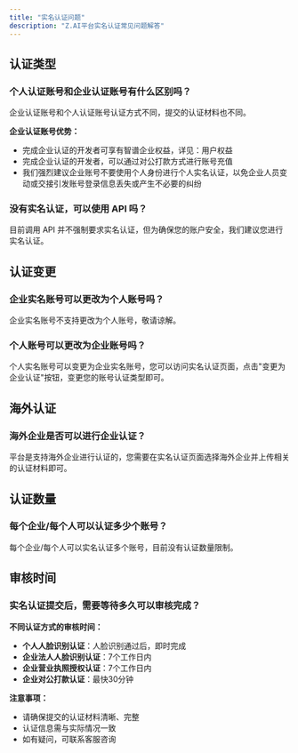 ```yaml
---
title: "实名认证问题"
description: "Z.AI平台实名认证常见问题解答"
---
```


## 认证类型

### 个人认证账号和企业认证账号有什么区别吗？

企业认证账号和个人认证账号认证方式不同，提交的认证材料也不同。

**企业认证账号优势：**
- 完成企业认证的开发者可享有智谱企业权益，详见：用户权益
- 完成企业认证的开发者，可以通过对公打款方式进行账号充值
- 我们强烈建议企业账号不要使用个人身份进行个人实名认证，以免企业人员变动或交接引发账号登录信息丢失或产生不必要的纠纷

### 没有实名认证，可以使用 API 吗？

目前调用 API 并不强制要求实名认证，但为确保您的账户安全，我们建议您进行实名认证。

## 认证变更

### 企业实名账号可以更改为个人账号吗？

企业实名账号不支持更改为个人账号，敬请谅解。

### 个人账号可以更改为企业账号吗？

个人实名账号可以变更为企业实名账号，您可以访问实名认证页面，点击"变更为企业认证"按钮，变更您的账号认证类型即可。

## 海外认证

### 海外企业是否可以进行企业认证？

平台是支持海外企业进行认证的，您需要在实名认证页面选择海外企业并上传相关的认证材料即可。

## 认证数量

### 每个企业/每个人可以认证多少个账号？

每个企业/每个人可以实名认证多个账号，目前没有认证数量限制。

## 审核时间

### 实名认证提交后，需要等待多久可以审核完成？

**不同认证方式的审核时间：**

- **个人人脸识别认证**：人脸识别通过后，即时完成
- **企业法人人脸识别认证**：7个工作日内
- **企业营业执照授权认证**：7个工作日内
- **企业对公打款认证**：最快30分钟

**注意事项：**
- 请确保提交的认证材料清晰、完整
- 认证信息需与实际情况一致
- 如有疑问，可联系客服咨询